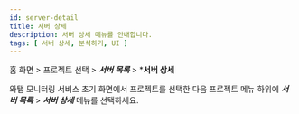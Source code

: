 ```yaml
---
id: server-detail
title: 서버 상세
description: 서버 상세 메뉴를 안내합니다. 
tags: [ 서버 상세, 분석하기, UI ]
---
```


홈 화면 > 프로젝트 선택 > ***서버 목록*** > ***서버 상세**

와탭 모니터링 서비스 초기 화면에서 프로젝트를 선택한 다음 프로젝트 메뉴 하위에 ***서버 목록*** > ***서버 상세*** 메뉴를 선택하세요. 
